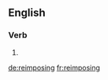 ==English==

===Verb===
{{head|en}}

# {{present participle of|reimpose}}

[[de:reimposing]]
[[fr:reimposing]]